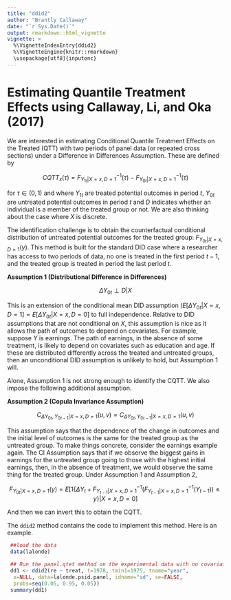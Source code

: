 ```yaml
---
title: "ddid2"
author: "Brantly Callaway"
date: "`r Sys.Date()`"
output: rmarkdown::html_vignette
vignette: >
  %\VignetteIndexEntry{ddid2}
  %\VignetteEngine{knitr::rmarkdown}
  \usepackage[utf8]{inputenc}
---
```


# Estimating Quantile Treatment Effects using Callaway, Li, and Oka (2017)

We are interested in estimating Conditional Quantile Treatment Effects on the Treated (QTT) with two periods of panel data (or repeated cross sections) under a Difference in Differences Assumption.  These are defined by 

$$ CQTT_x(\tau) = F^{-1}_{Y_{1t}|X=x,D=1}(\tau) - F^{-1}_{Y_{0t}|X=x,D=1}(\tau) $$

for $\tau \in (0,1)$ and where $Y_{1t}$ are treated potential outcomes in period $t$, $Y_{0t}$ are untreated potential outcomes in period $t$ and $D$ indicates whether an individual is a member of the treated group or not.  We are also thinking about the case where $X$ is discrete.

The identification challenge is to obtain the counterfactual conditional distribution of untreated potential outcomes for the treated group: $F_{Y_{0t}|X=x, D=1}(y)$.  This method is built for the standard DID case where a researcher has access to two periods of data, no one is treated in the first period $t-1$, and the treated group is treated in period the last period $t$.

**Assumption 1 (Distributional Difference in Differences)**

$$ \Delta Y_{0t} \perp D | X$$

This is an extension of the conditional  mean DID assumption ($E[\Delta Y_{0t}|X=x, D=1] = E[\Delta Y_{0t}|X=x,D=0]$ to full independence.  Relative to DID assumptions that are not conditional on $X$, this assumption is nice as it allows the path of outcomes to depend on covariates.  For example, suppose $Y$ is earnings.  The path of earnings, in the absence of some treatment, is likely to depend on covariates such as education and age.  If these are distributed differently across the treated and untreated groups, then an unconditional DID assumption is unlikely to hold, but Assumption 1 will.

Alone, Assumption 1 is not strong enough to identify the CQTT.  We also impose the following additional assumption.

**Assumption 2 (Copula Invariance Assumption)**

$$ C_{\Delta Y_{0t}, Y_{0t-1} | X=x,D=1}(u,v) = C_{\Delta Y_{0t}, Y_{0t-1} | X=x,D=1}(u,v) $$

This assumption says that the dependence of the change in outcomes and the initial level of outcomes is the same for the treated group as the untreated group.  To make things concrete, consider the earnings example again.  The CI Assumption says that if we observe the biggest gains in earnings for the untreated group going to those with the highest initial earnings, then, in the absence of treatment, we would observe the same thing for the treated group.  Under Assumption 1 and Assumption 2,

$$ F_{Y_{0t}|X=x,D=1}(y) = E[1\{\Delta Y_t + F^{-1}_{Y_{t-1}|X=x,D=1}(F^{-1}_{Y_{t-1}|X=x,D=1}(Y_{t-1})) \leq y\} | X=x, D=0] $$

And then we can invert this to obtain the CQTT.

The `ddid2` method contains the code to implement this method.  Here is an example.

```r
 ##load the data
 data(lalonde)

 ## Run the panel.qtet method on the experimental data with no covariates
 dd1 <- ddid2(re ~ treat, t=1978, tmin1=1975, tname="year",
  x=NULL, data=lalonde.psid.panel, idname="id", se=FALSE,
  probs=seq(0.05, 0.95, 0.05))
 summary(dd1)
```